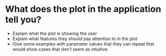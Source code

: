 # What does the plot in the application tell you?
* Explain what the plot is showing the user
* Explain what features they should pay attention to in the plot
* Give some examples with parameter values that they can repeat that would show cases that don't seem as intuitive
	
